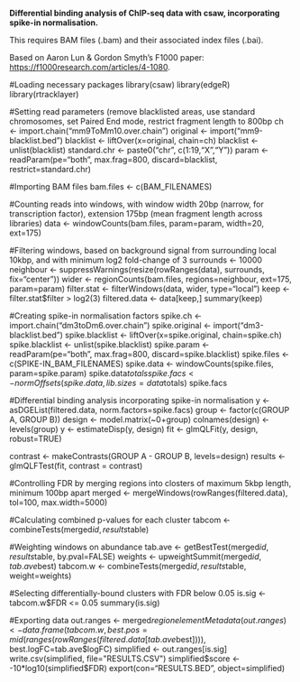 **Differential binding analysis of ChIP-seq data with csaw, incorporating spike-in normalisation.**

This requires BAM files (.bam) and their associated index files (.bai).

Based on Aaron Lun & Gordon Smyth's F1000 paper: <https://f1000research.com/articles/4-1080>.

#Loading necessary packages
library(csaw)
library(edgeR)
library(rtracklayer)

#Setting read parameters (remove blacklisted areas, use standard chromosomes, set Paired End mode, restrict fragment length to 800bp
ch <- import.chain("mm9ToMm10.over.chain")
original <- import("mm9-blacklist.bed")
blacklist <- liftOver(x=original, chain=ch)
blacklist <- unlist(blacklist)
standard.chr <- paste0("chr", c(1:19,"X","Y"))
param <- readParam(pe="both", max.frag=800, discard=blacklist, restrict=standard.chr)

#Importing BAM files
bam.files <- c(BAM_FILENAMES)

#Counting reads into windows, with window width 20bp (narrow, for transcription factor), extension 175bp (mean fragment length across libraries)
data <- windowCounts(bam.files, param=param, width=20, ext=175)

#Filtering windows, based on background signal from surrounding local 10kbp, and with minimum log2 fold-change of 3
surrounds <- 10000
neighbour <- suppressWarnings(resize(rowRanges(data), surrounds, fix="center"))
wider <- regionCounts(bam.files, regions=neighbour, ext=175, param=param)
filter.stat <- filterWindows(data, wider, type="local")
keep <- filter.stat$filter > log2(3)
filtered.data <- data[keep,]
summary(keep)

#Creating spike-in normalisation factors
spike.ch <- import.chain("dm3toDm6.over.chain")
spike.original <- import("dm3-blacklist.bed")
spike.blacklist <- liftOver(x=spike.original, chain=spike.ch)
spike.blacklist <- unlist(spike.blacklist)
spike.param <- readParam(pe="both", max.frag=800, discard=spike.blacklist)
spike.files <- c(SPIKE-IN_BAM_FILENAMES)
spike.data <- windowCounts(spike.files, param=spike.param)
spike.data$totals
spike.facs <- normOffsets(spike.data, lib.sizes=data$totals)
spike.facs

#Differential binding analysis incorporating spike-in normalisation
y <- asDGEList(filtered.data, norm.factors=spike.facs)
group <- factor(c(GROUP A, GROUP B))
design <- model.matrix(~0+group)
colnames(design) <- levels(group)
y <- estimateDisp(y, design)
fit <- glmQLFit(y, design, robust=TRUE)

contrast <- makeContrasts(GROUP A - GROUP B, levels=design)
results <- glmQLFTest(fit, contrast = contrast)

#Controlling FDR by merging regions into closters of maximum 5kbp length, minimum 100bp apart
merged <- mergeWindows(rowRanges(filtered.data), tol=100, max.width=5000)

#Calculating combined p-values for each cluster
tabcom <- combineTests(merged$id, results$table)

#Weighting windows on abundance
tab.ave <- getBestTest(merged$id, results$table, by.pval=FALSE)
weights <- upweightSummit(merged$id, tab.ave$best)
tabcom.w <- combineTests(merged$id, results$table, weight=weights)

#Selecting differentially-bound clusters with FDR below 0.05
is.sig <- tabcom.w$FDR <= 0.05
summary(is.sig)

#Exporting data
out.ranges <- merged$region
elementMetadata(out.ranges) <- data.frame(tabcom.w, best.pos=mid(ranges(rowRanges(filtered.data[tab.ave$best]))), best.logFC=tab.ave$logFC)
simplified <- out.ranges[is.sig]
write.csv(simplified, file="RESULTS.CSV")
simplified$score <- -10*log10(simplified$FDR)
export(con="RESULTS.BED", object=simplified)
